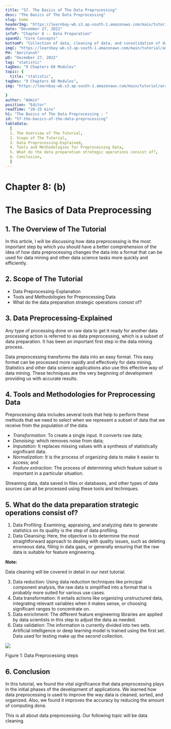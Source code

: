 ```yaml
---
title: "57. The Basics of The Data Preprocessing"
desc: "The Basics of The Data Preprocessing"
slug: home
headerImg: "https://learnbay-wb.s3.ap-south-1.amazonaws.com/main/tutorial/Statistics+Header.png"
date: "December 27, 2022"
infoP: "Chapter 8 :- Data Preparation"
spanH2: "Core Concepts"
bottomP: "Collection of data, cleaning of data, and consolidation of data into a single file or data table are all steps in the process of data preparation, which is done largely for analytical purposes."
imgC: "https://learnbay-wb.s3.ap-south-1.amazonaws.com/main/tutorial/amritansh.png"
PH: "Amritansh"
pD: "December 27, 2022"
tag: "statistic"
tagDes: "9 Chapters 68 Modules"
topic: {
  title: "statistic",
tagDes: "9 Chapters 68 Modules",
img: "https://learnbay-wb.s3.ap-south-1.amazonaws.com/main/tutorial/arrow.png"

}
author: "Admin"
position: "Editor"
readTime: "20-25 mins"
h1: "The Basics of The Data Preprocessing : "
id: "57-the-basics-of-the-data-preprocessing"
tableData:
  [
  1. The Overview of The Tutorial, 
  2. Scope of The Tutorial,  
  3. Data Preprocessing-Explained,  
  4. Tools and Methodologies for Preprocessing Data, 
  5. What do the data preparation strategic operations consist of?,
  6. Conclusion,
  ]
---
```


# **Chapter 8: (b)**


# **The Basics of Data Preprocessing**


## 1. The Overview of The Tutorial

In this article, I will be discussing how data preprocessing is the most important step by which you should have a better comprehension of the idea of how data preprocessing changes the data into a format that can be used for data mining and other data science tasks more quickly and efficiently.


## 2. Scope of The Tutorial



* Data Preprocessing-Explanation
* Tools and Methodologies for Preprocessing Data
* What do the data preparation strategic operations consist of?


## 3. Data Preprocessing-Explained

Any type of processing done on raw data to get it ready for another data processing action is referred to as data preprocessing, which is a subset of data preparation. It has been an important first step in the data mining process. 

Data preprocessing transforms the data into an easy format. This easy format can be processed more rapidly and effectively for data mining. Statistics and other data science applications also use this effective way of data mining. These techniques are the very beginning of development providing us with accurate results. 


## 4. Tools and Methodologies for Preprocessing Data

Preprocessing data includes several tools that help to perform these methods that we need to select when we represent a subset of data that we receive from the population of the data.



* _Transformation:_ To create a single input. It converts raw data;
* _Denoising:_ which removes noise from data;
* _Imputation:_ It replaces missing values with a synthesis of statistically significant data.
* _Normalization:_ It is the process of organizing data to make it easier to access; and
* _Feature extraction:_ The process of determining which feature subset is important in a particular situation.

Streaming data, data saved in files or databases, and other types of data sources can all be processed using these tools and techniques.


## 5. What do the data preparation strategic operations consist of?



1. Data Profiling: Examining, appraising, and analyzing data to generate statistics on its quality is the step of data profiling.
2. Data Cleansing: Here, the objective is to determine the most straightforward approach to dealing with quality issues, such as deleting erroneous data, filling in data gaps, or generally ensuring that the raw data is suitable for feature engineering.

**Note:**


Data cleaning will be covered in detail in our next tutorial.



3. Data reduction: Using data reduction techniques like principal component analysis, the raw data is simplified into a format that is probably more suited for various use cases.
4. Data transformation: It entails actions like organizing unstructured data, integrating relevant variables when it makes sense, or choosing significant ranges to concentrate on.
5. Data enrichment: The different feature engineering libraries are applied by data scientists in this step to adjust the data as needed.
6. Data validation: The information is currently divided into two sets. Artificial intelligence or deep learning model is trained using the first set. Data used for testing make up the second collection.


<img src="https://learnbay-wb.s3.ap-south-1.amazonaws.com/main/tutorial/statistics/steps+for+data+preprocessing.jpg"></img>



Figure 1: Data Preprocessing steps



## 6. Conclusion

In this tutorial, we found the vital significance that data preprocessing plays in the initial phases of the development of applications. We learned how data preprocessing is used to improve the way data is cleaned, sorted, and organized. Also, we found it improves the accuracy by reducing the amount of computing done.

This is all about data preprocessing. Our following topic will be data cleaning. 




